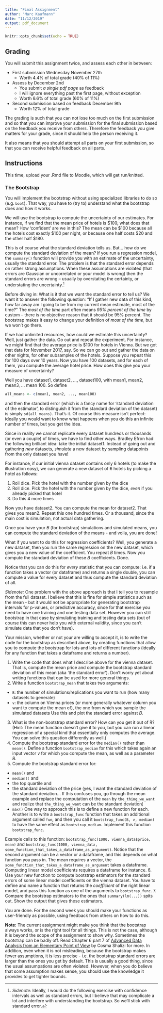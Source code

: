 ```yaml
---
title: "Final Assignment"
author: "Marc Kaufmann"
date: "11/12/2019"
output: pdf_document
---
```


```r
knitr::opts_chunk$set(echo = TRUE)
```

## Grading

You will submit this assignment twice, and assess each other in between:

- First submission Wednesday November 27th
  - Worth 4.4% of total grade (40% of 11%)
- Assess by December 2nd
  - You submit *a single pdf page* as feedback
  - I will ignore everything past the first page, without exception
  - Worth 6.6% of total grade (60% of 11%)
- Second submission based on feedback December 9th
  - Worth 12% of total grade

The grading is such that you can not lose too much on the first submission and so that you can improve your submission for the final submission based on the feedback you receive from others. Therefore the feedback you give matters for your grade, since it should help the person receiving it.

It also means that you should attempt all parts on your first submission, so that you can receive helpful feedback on all parts.

## Instructions

This time, upload your .Rmd file to Moodle, which will get run/knitted.

### The Bootstrap

You will implement the bootstrap without using specialized libraries to do so (e.g. `boot`). That way, you have to (try to) understand what the bootstrap does and how it works. 

We will use the bootstrap to compute the uncertainty of our estimates. For instance, if we find that the mean price of hotels is \$100, what does that mean? How 'confident' are we in this? The mean can be \$100 because all the hotels cost exactly \$100 per night, or because one half costs \$20 and the other half \$180.

This is of course what the standard deviation tells us. But... how do we compute the standard deviation of the mean? If you run a regression model, the `summary()` function will provide you with an estimate of the uncertainty, usually the standard error. The problem is that the standard error depends on rather strong assumptions. When these assumptions are violated (that errors are Gaussian or uncorrelated or your model is wrong) then the standard errors are wrong -- usually by overstating the certainty, or understating the uncertainty.^[*Sidenote:* Ideally, I would do the following exercise with confidence intervals as well as standard errors, but I believe that may complicate a lot and interfere with understanding the bootstrap. So we'll stick with standard error.]

Before diving in: What is it that we want the standard error to tell us? We want it to answer the following question: "If I gather new data of this kind, how far away am I going to be from my current mean estimate, most of the time?" The *most of the time* part often means *95% percent of the time* by custom -- there is no objective reason that it should be 95% percent. The bootstrap makes it easy to change your definition of *most of the time*, but we won't go there.

If we had unlimited resources, how could we estimate this uncertainty? Well, just gather the data. Go out and repeat the experiment. For instance, we might find that the average price is \$100 for hotels in Vienna. But we got that data for November 2017, say. So we can go out and gather the data on other nights, for other subsamples of the hotels. Suppose you repeat this for 100 days over 10 years. Now you have 100 datasets, and for each of them, you compute the average hotel price. How does this give you your measure of uncertainty?

Well you have dataset1, dataset2, ..., dataset100, with mean1, mean2, mean3, ... mean 100. So define

```r
all_means <- c(mean1, mean2, ..., mean100)
```

and then the standard error (which is a fancy name for 'standard deviation of the estimator', to distinguish it from the standard deviation of the dataset) is simply `sd(all_means)`. That's it. Of course this measure isn't perfect: ideally you would want to know what happens when you do this an infinite number of times, but you get the idea.

Since in reality we cannot replicate every dataset hundreds or thousands (or even a couple) of times, we have to find other ways. Bradley Efron had the following brilliant idea: take the initial dataset1. Instead of going out and gathering *new* datasets, *simulate* a new dataset by sampling datapoints from the only dataset you have! 

For instance, if our initial vienna dataset contains only 6 hotels (to make the illustration easy), we can generate a new dataset of 6 hotels by picking a hotel as follows:

1. Roll dice. Pick the hotel with the number given by the dice
1. Roll dice. Pick the hotel with the number given by the dice, *even* if you already picked that hotel
1. Do this 4 more times

Now you have dataset2. You can compute the mean for dataset2. That gives you mean2. Repeat this one hundred times. Or a thousand, since the main cost is simulation, not actual data gathering.

Once you have your $B$ (for bootstrap) simulations and simulated means, you can compute the standard deviation of the means - and voila, you are done!

What if you want to do this for regression coefficients? Well, you generate a new dataset, then you run the same regression on the new dataset, which gives you a new value of the coefficient. You repeat $B$ times. Now you compute the standard deviation of these $B$ coefficients. Done.

Notice that you can do this for *every* statistic that you can compute: i.e. if a function takes a vector (or dataframe) and returns a single double, you can compute a value for every dataset and thus compute the standard deviation of all.

*Sidenote:* One problem with the above approach is that I tell you to resample from the full dataset. I believe that this is fine for simple statistics such as the mean - but it would not be appropriate for generating bootstrap intervals for p-values, or predictive accuracy, since for that exercise you need to have one training and one testing data set. However you can still bootstrap in that case by simulating training and testing data sets (but of course this can never help you with external validity, since you can't simulate data that you don't have).

Your mission, whether or not your are willing to accept it, is to write the code for the bootstrap as described above, by creating functions that allow you to compute the bootstrap for lots and lots of different functions (ideally for any function that takes a dataframe and returns a number).

1. Write the code that does what I describe above for the vienna dataset. That is, compute the mean price and compute the bootstrap standard deviation of this mean (aka 'the standard error'). Don't worry yet about writing functions that can be used for more general things.
2. Write a function `bootstrap_mean` that takes two arguments:
- `B`: the number of simulations/replications you want to run (how many datasets to generate)
- `v`: the column on Vienna prices (or more generally whatever column you want to compute the mean of), the one from which you sample the simulated datasets
Use this and plot the standard error against $B$.
3. What is the non-bootstrap standard error? How can you get it out of R? (Hint: The mean function doesn't give it to you, but you can run a linear regression of a special kind that essentially only computes the average. You can solve this question differently as well.)
4. Compute the bootstrap standard error for the `median()` rather than `mean()`. Define a function `bootstrap_median` for this which takes again an input vector $v$ for which you compute the mean, as well as a parameter $B$.
5. Compute the bootstrap standard error for:
  - `mean()` and
  - `median()` and
  - the top quartile and
  - the standard deviation of the price (yes, I want the standard deviation of the standard deviation... If this confuses you, go through the mean example and replace the computation of the `mean` by `the_thing_we_want` and realize that `the_thing_we_want` can be the standard deviation)
  - `max()`
One way to approach this is to define a new function for each. Another is to write a `bootstrap_func` function that takes an additional argument called `fun`, and then you call it `bootstrap_func(B, v, median)` to have the same effect as `bootstrap_median`. Implement this function `bootstrap_func`.

Example calls to this function: `bootstrap_func(1000, vienna_data$price, mean)` and `bootstrap_func(1000, vienna_data, some_function_that_takes_a_dataframe_as_argument)`. Notice that the second argument can be a vector or a dataframe, and this depends on what function you pass in. The mean requires a vector, the `some_function_that_takes_a_dataframe_as_argument` takes a dataframe. Computing linear model coefficients requires a dataframe for instance.
6. Use your new function to compute bootstrap estimators for the standard errors of some linear model coefficients on the vienna dataset. You have to define and name a function that returns the *coefficient* of the right linear model, and pass this function as one of the arguments to `bootstrap_func`.
7. Compare the bootstrap estimators to the ones that `summary(lm(...))` spits out. Show the output that gives these estimators.

You are done. For the second week you should make your functions as user-friendly as possible, using feedback from others on how to do this.

**Note:** The current assignment might make you think that the bootstrap always works, or is the right tool for all things. This is not the case, although it is beyond the scope of the assignment to show why. Sometimes the bootstrap can be badly off. Read Chapter 6 part 7 of [Advanced Data Analysis from an Elementary Point of View](http://www.stat.cmu.edu/~cshalizi/ADAfaEPoV/) by Cosma Shalizi for more. In addition, even when it is not misleading, because the bootstrap makes fewer assumptions, it is less precise - i.e. the bootstrap standard errors are larger than the ones you get by default. This is usually a good thing, since the usual assumpations are often violated. However, when you do believe that some assumption makes sense, you should use the knowledge it provides to get tighter bounds.
